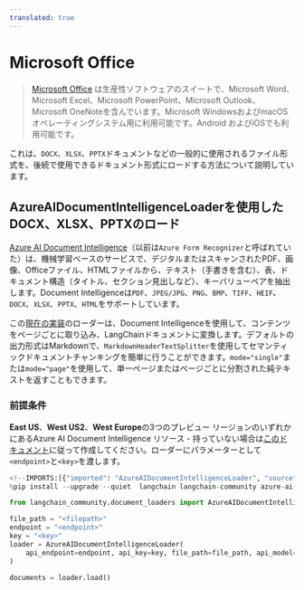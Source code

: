```yaml
---
translated: true
---
```


# Microsoft Office

>[Microsoft Office](https://www.office.com/) は生産性ソフトウェアのスイートで、Microsoft Word、Microsoft Excel、Microsoft PowerPoint、Microsoft Outlook、Microsoft OneNoteを含んでいます。Microsoft WindowsおよびmacOSオペレーティングシステム用に利用可能です。Android およびiOSでも利用可能です。

これは、`DOCX`、`XLSX`、`PPTX`ドキュメントなどの一般的に使用されるファイル形式を、後続で使用できるドキュメント形式にロードする方法について説明しています。

## AzureAIDocumentIntelligenceLoaderを使用したDOCX、XLSX、PPTXのロード

[Azure AI Document Intelligence](https://aka.ms/doc-intelligence)（以前は`Azure Form Recognizer`と呼ばれていた）は、機械学習ベースのサービスで、デジタルまたはスキャンされたPDF、画像、Officeファイル、HTMLファイルから、テキスト（手書きを含む）、表、ドキュメント構造（タイトル、セクション見出しなど）、キーバリューペアを抽出します。Document Intelligenceは`PDF`、`JPEG/JPG`、`PNG`、`BMP`、`TIFF`、`HEIF`、`DOCX`、`XLSX`、`PPTX`、`HTML`をサポートしています。

この[現在の実装](https://aka.ms/di-langchain)のローダーは、Document Intelligenceを使用して、コンテンツをページごとに取り込み、LangChainドキュメントに変換します。デフォルトの出力形式はMarkdownで、`MarkdownHeaderTextSplitter`を使用してセマンティックドキュメントチャンキングを簡単に行うことができます。`mode="single"`または`mode="page"`を使用して、単一ページまたはページごとに分割された純テキストを返すこともできます。

### 前提条件

**East US**、**West US2**、**West Europe**の3つのプレビュー リージョンのいずれかにあるAzure AI Document Intelligence リソース - 持っていない場合は[このドキュメント](https://learn.microsoft.com/azure/ai-services/document-intelligence/create-document-intelligence-resource?view=doc-intel-4.0.0)に従って作成してください。ローダーにパラメーターとして`<endpoint>`と`<key>`を渡します。

```python
<!--IMPORTS:[{"imported": "AzureAIDocumentIntelligenceLoader", "source": "langchain_community.document_loaders", "docs": "https://api.python.langchain.com/en/latest/document_loaders/langchain_community.document_loaders.doc_intelligence.AzureAIDocumentIntelligenceLoader.html", "title": "Microsoft Office"}]-->
%pip install --upgrade --quiet  langchain langchain-community azure-ai-documentintelligence

from langchain_community.document_loaders import AzureAIDocumentIntelligenceLoader

file_path = "<filepath>"
endpoint = "<endpoint>"
key = "<key>"
loader = AzureAIDocumentIntelligenceLoader(
    api_endpoint=endpoint, api_key=key, file_path=file_path, api_model="prebuilt-layout"
)

documents = loader.load()
```
